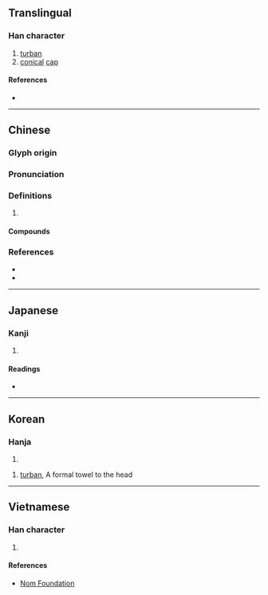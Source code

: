 {{also|帻}}
{{character info/new}}
==Translingual==

===Han character===
{{Han char|rn=50|rad=巾|as=11|sn=14|four=45286|canj=LBQMC|ids=⿰巾責}}

# [[turban]]
# [[conical]] [[cap]]

====References====
* {{Han ref|kx=0336.060|dkj=09058|dj=0643.070|hdz=10751.090|uh=5E58|ud=24152|bh=E1B2|bd=57778}}

----

==Chinese==
{{zh-forms|s=帻}}

===Glyph origin===
{{Han etym}}

===Pronunciation===
{{zh-pron
|m=zē
|c=zik1,zaak3
|mc=y
|oc=y
|cat=
}}

===Definitions===
{{zh-hanzi}}

# {{rfdef|zh}}

====Compounds====
{{zh-der|介幘|卷幘|岸幘|巾幘|幘巾|絳幘雞人|綠幘|赤幘}}

===References===
* {{R:twedu|B00936}}
* {{R:yue:Hanzi}}

----

==Japanese==

===Kanji===
{{ja-kanji|grade=|rs=巾11}}

# {{defn|lang=ja|sort=巾11}}

====Readings====
* {{ja-readings|on=[[さく]] (saku), [[しゃく]] (shaku)|kun=[[ずきん]] (zukin)}}

----

==Korean==

===Hanja===
{{ko-hanja|hangeul=책|rv=chaek|mr=ch'aek}}

# {{defn|lang=ko|sort=巾11}}

# [[turban]], A formal towel to the head

----

==Vietnamese==

===Han character===
{{vi-readings|rs=巾11|hanviet=trách}}

# {{defn|lang=vi|sort=巾11}}

====References====
* [http://nomfoundation.org/common/nom_details.php?codepoint=5e58 Nom Foundation]